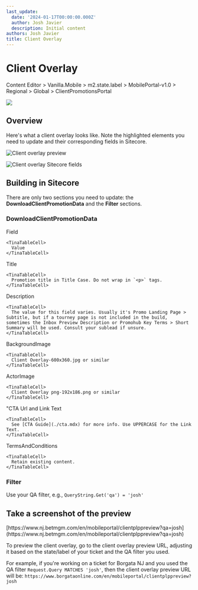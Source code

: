 ```yaml
---
last_update:
  date: '2024-01-17T00:00:00.000Z'
  author: Josh Javier
  description: Initial content
authors: Josh Javier
title: Client Overlay
---
```


# Client Overlay

<Admonition type="info" title="Sitecore Path">
  Content Editor > Vanilla.Mobile > m2.state.label > MobilePortal-v1.0 > Regional > Global > ClientPromotionsPortal

  ![](/img/builds/client-overlay/client-overlay-path.png)
</Admonition>

## Overview

Here's what a client overlay looks like. Note the highlighted elements you need to update and their corresponding fields in Sitecore.

![Client overlay preview](/img/builds/client-overlay/client-overlay-preview.png)

![Client overlay Sitecore fields](/img/builds/client-overlay/client-overlay-sitecore-v2.png)

## Building in Sitecore

There are only two sections you need to update: the **DownloadClientPromotionData** and the **Filter** sections.

### DownloadClientPromotionData

<TinaTable topHeader={true}>
  <TinaTableRow>
    <TinaTableCell>
      Field
    </TinaTableCell>

    <TinaTableCell>
      Value
    </TinaTableCell>
  </TinaTableRow>

  <TinaTableRow>
    <TinaTableCell>
      Title
    </TinaTableCell>

    <TinaTableCell>
      Promotion title in Title Case. Do not wrap in `<p>` tags.
    </TinaTableCell>
  </TinaTableRow>

  <TinaTableRow>
    <TinaTableCell>
      Description
    </TinaTableCell>

    <TinaTableCell>
      The value for this field varies. Usually it's Promo Landing Page > Subtitle, but if a tourney page is not included in the build, sometimes the Inbox Preview Description or Promohub Key Terms > Short Summary will be used. Consult your sublead if unsure.
    </TinaTableCell>
  </TinaTableRow>

  <TinaTableRow>
    <TinaTableCell>
      BackgroundImage
    </TinaTableCell>

    <TinaTableCell>
      Client Overlay-600x360.jpg or similar
    </TinaTableCell>
  </TinaTableRow>

  <TinaTableRow>
    <TinaTableCell>
      ActorImage
    </TinaTableCell>

    <TinaTableCell>
      Client Overlay png-192x186.png or similar
    </TinaTableCell>
  </TinaTableRow>

  <TinaTableRow>
    <TinaTableCell>
      "CTA Url and Link Text
    </TinaTableCell>

    <TinaTableCell>
      See [CTA Guide](./cta.mdx) for more info. Use UPPERCASE for the Link Text.
    </TinaTableCell>
  </TinaTableRow>

  <TinaTableRow>
    <TinaTableCell>
      TermsAndConditions
    </TinaTableCell>

    <TinaTableCell>
      Retain existing content.
    </TinaTableCell>
  </TinaTableRow>
</TinaTable>

### Filter

Use your QA filter, e.g., `QueryString.Get('qa') = 'josh'`

## Take a screenshot of the preview

<Admonition type="info" title="Sample Client Overlay Preview URL">
  [https://www.nj.betmgm.com/en/mobileportal/clientplppreview?qa=josh](https://www.nj.betmgm.com/en/mobileportal/clientplppreview?qa=josh)
</Admonition>

To preview the client overlay, go to the client overlay preview URL, adjusting it based on the state/label of your ticket and the QA filter you used.

For example, if you're working on a ticket for Borgata NJ and you used the QA filter `Request.Query MATCHES 'josh'`, then the client overlay preview URL will be: `https://www.borgataonline.com/en/mobileportal/clientplppreview?josh`
